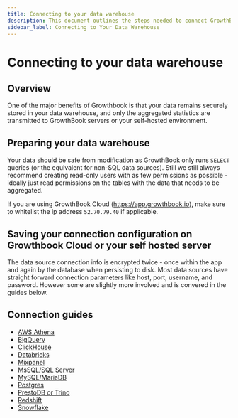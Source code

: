 ```yaml
---
title: Connecting to your data warehouse
description: This document outlines the steps needed to connect GrowthBook to your data warehouse.
sidebar_label: Connecting to Your Data Warehouse
---
```


# Connecting to your data warehouse

## Overview

One of the major benefits of Growthbook is that your data remains securely stored in your data warehouse, and only the aggregated statistics are transmitted to GrowthBook servers or your self-hosted environment.

## Preparing your data warehouse

Your data should be safe from modification as GrowthBook only runs `SELECT` queries (or the equivalent for non-SQL data sources).
Still we still always recommend creating read-only users with as few permissions as possible - ideally just read permissions on the tables with the data that needs to be aggregated.

If you are using GrowthBook Cloud (https://app.growthbook.io), make sure to whitelist the ip address `52.70.79.40` if applicable.

## Saving your connection configuration on Growthbook Cloud or your self hosted server

The data source connection info is encrypted twice - once within the app and again by the database when persisting to disk.
Most data sources have straight forward connection parameters like host, port, username, and password. However some are slightly
more involved and is convered in the guides below.

## Connection guides

- [AWS Athena](/experimentation-analysis/connecting-to-your-data-warehouse/athena)
- [BigQuery](/experimentation-analysis/connecting-to-your-data-warehouse/bigquery)
- [ClickHouse](/experimentation-analysis/connecting-to-your-data-warehouse/clickhouse)
- [Databricks](/experimentation-analysis/connecting-to-your-data-warehouse/databricks)
- [Mixpanel](/experimentation-analysis/connecting-to-your-data-warehouse/mixpanel)
- [MsSQL/SQL Server](/experimentation-analysis/connecting-to-your-data-warehouse/ms-sql-or-sql-server)
- [MySQL/MariaDB](/experimentation-analysis/connecting-to-your-data-warehouse/mysql-or-mariadb)
- [Postgres](/experimentation-analysis/connecting-to-your-data-warehouse/postgres)
- [PrestoDB or Trino](/experimentation-analysis/connecting-to-your-data-warehouse/prestodb-or-trino)
- [Redshift](/experimentation-analysis/connecting-to-your-data-warehouse/redshift)
- [Snowflake](/experimentation-analysis/connecting-to-your-data-warehouse/snowflake)
